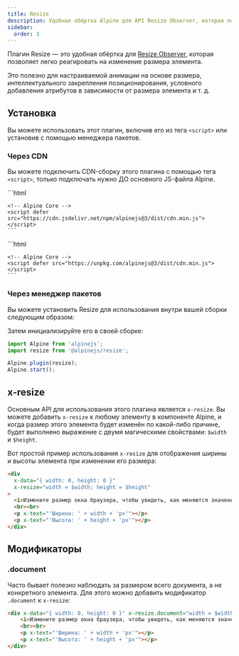 ```yaml
---
title: Resize
description: Удобная обёртка Alpine для API Resize Observer, которая позволяет легко реагировать на изменение размера элемента.
sidebar:
  order: 3
---
```



Плагин Resize — это удобная обёртка для [Resize Observer](https://developer.mozilla.org/en-US/docs/Web/API/Resize_Observer_API), которая позволяет легко реагировать на изменение размера элемента.

Это полезно для настраиваемой анимации на основе размера, интеллектуального закрепления позиционирования, условного добавления атрибутов в зависимости от размера элемента и т. д.

## Установка

Вы можете использовать этот плагин, включив его из тега `<script>` или установив с помощью менеджера пакетов.

### Через CDN

Вы можете подключить CDN-сборку этого плагина с помощью тега `<script>`, только подключать нужно ДО основного JS-файла Alpine.

<Tabs>
  <TabItem label="jsDelivr CDN">
    ```html
    <!-- Resize Plugin -->
    <script defer src="https://cdn.jsdelivr.net/npm/@alpinejs/resize@3/dist/cdn.min.js"></script>

    <!-- Alpine Core -->
    <script defer src="https://cdn.jsdelivr.net/npm/alpinejs@3/dist/cdn.min.js"></script>
    ```
  </TabItem>
  <TabItem label="unpkg CDN">
    ```html
    <!-- Resize Plugin -->
    <script defer src="https://unpkg.com/@alpinejs/resize@latest/dist/cdn.min.js"></script>

    <!-- Alpine Core -->
    <script defer src="https://unpkg.com/alpinejs@3/dist/cdn.min.js"></script>
    ```
  </TabItem>
</Tabs>

### Через менеджер пакетов

Вы можете установить Resize для использования внутри вашей сборки следующим образом:

<PackageManagers pkg="@alpinejs/resize" icons={false} />

Затем инициализируйте его в своей сборке:

```js {2, 4}
import Alpine from 'alpinejs';
import resize from '@alpinejs/resize';

Alpine.plugin(resize);
Alpine.start();
```

## x-resize

Основным API для использования этого плагина является `x-resize`. Вы можете добавить `x-resize` к любому элементу в компоненте Alpine, и когда размер этого элемента будет изменён по какой-либо причине, будет выполнено выражение с двумя магическими свойствами: `$width` и `$height`.

Вот простой пример использования `x-resize` для отображения ширины и высоты элемента при изменении его размера:

```html wrap live "x-resize"
<div
  x-data="{ width: 0, height: 0 }"
  x-resize="width = $width; height = $height"
>
  <i>Измените размер окна браузера, чтобы увидеть, как меняются значения ниже.</i>
  <br><br>
  <p x-text="'Ширина: ' + width + 'px'"></p>
  <p x-text="'Высота: ' + height + 'px'"></p>
</div>
```

## Модификаторы

### .document

Часто бывает полезно наблюдать за размером всего документа, а не конкретного элемента. Для этого можно добавить модификатор `.document` к `x-resize`:

```html wrap live "x-resize.document"
<div x-data="{ width: 0, height: 0 }" x-resize.document="width = $width; height = $height">
    <i>Измените размер окна браузера, чтобы увидеть, как меняются значения ниже.</i>
    <br><br>
    <p x-text="'Ширина: ' + width + 'px'"></p>
    <p x-text="'Высота: ' + height + 'px'"></p>
</div>
```